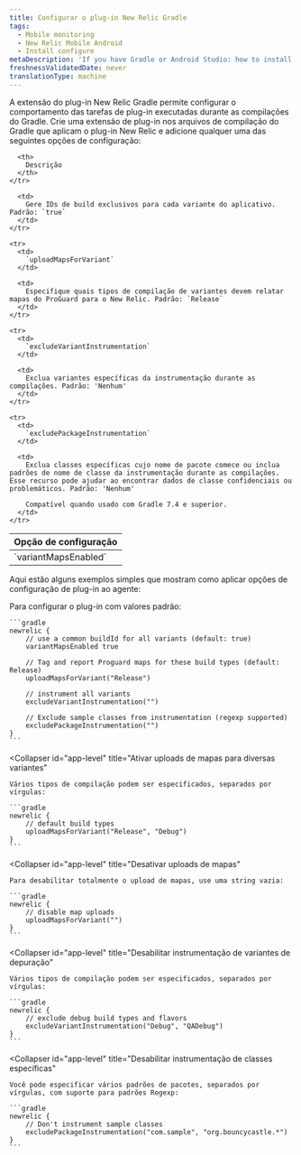 ```yaml
---
title: Configurar o plug-in New Relic Gradle
tags:
  - Mobile monitoring
  - New Relic Mobile Android
  - Install configure
metaDescription: 'If you have Gradle or Android Studio: how to install New Relic mobile monitoring.'
freshnessValidatedDate: never
translationType: machine
---
```


A extensão do plug-in New Relic Gradle permite configurar o comportamento das tarefas de plug-in executadas durante as compilações do Gradle. Crie uma extensão de plug-in nos arquivos de compilação do Gradle que aplicam o plug-in New Relic e adicione qualquer uma das seguintes opções de configuração:

<table>
  <thead>
    <tr>
      <th style={{ width: "220px" }}>
        Opção de configuração
      </th>

      <th>
        Descrição
      </th>
    </tr>
  </thead>

  <tbody>
    <tr>
      <td>
        `variantMapsEnabled`
      </td>

      <td>
        Gere IDs de build exclusivos para cada variante do aplicativo. Padrão: `true`
      </td>
    </tr>

    <tr>
      <td>
        `uploadMapsForVariant`
      </td>

      <td>
        Especifique quais tipos de compilação de variantes devem relatar mapas do ProGuard para o New Relic. Padrão: `Release`
      </td>
    </tr>

    <tr>
      <td>
        `excludeVariantInstrumentation`
      </td>

      <td>
        Exclua variantes específicas da instrumentação durante as compilações. Padrão: 'Nenhum'
      </td>
    </tr>

    <tr>
      <td>
        `excludePackageInstrumentation`
      </td>

      <td>
        Exclua classes específicas cujo nome de pacote comece ou inclua padrões de nome de classe da instrumentação durante as compilações. Esse recurso pode ajudar ao encontrar dados de classe confidenciais ou problemáticos. Padrão: 'Nenhum'

        Compatível quando usado com Gradle 7.4 e superior.
      </td>
    </tr>
  </tbody>
</table>

Aqui estão alguns exemplos simples que mostram como aplicar opções de configuração de plug-in ao agente:

<CollapserGroup>
  <Collapser
    id="app-level"
    title="Exemplo build.gradle no nível do aplicativo"
  >
    Para configurar o plug-in com valores padrão:

    ```gradle
    newrelic {
        // use a common buildId for all variants (default: true)
        variantMapsEnabled true

        // Tag and report Proguard maps for these build types (default: Release)
        uploadMapsForVariant("Release")

        // instrument all variants
        excludeVariantInstrumentation("")

        // Exclude sample classes from instrumentation (regexp supported)
        excludePackageInstrumentation("")
    }
    ```
  </Collapser>

  <Collapser
    id="app-level"
    title="Ativar uploads de mapas para diversas variantes"
  >
    Vários tipos de compilação podem ser especificados, separados por vírgulas:

    ```gradle
    newrelic {
        // default build types
        uploadMapsForVariant("Release", "Debug")
    }
    ```
  </Collapser>

  <Collapser
    id="app-level"
    title="Desativar uploads de mapas"
  >
    Para desabilitar totalmente o upload de mapas, use uma string vazia:

    ```gradle
    newrelic {
        // disable map uploads
        uploadMapsForVariant("")
    }
    ```
  </Collapser>

  <Collapser
    id="app-level"
    title="Desabilitar instrumentação de variantes de depuração"
  >
    Vários tipos de compilação podem ser especificados, separados por vírgulas:

    ```gradle
    newrelic {
        // exclude debug build types and flavors
        excludeVariantInstrumentation("Debug", "QADebug")
    }
    ```
  </Collapser>

  <Collapser
    id="app-level"
    title="Desabilitar instrumentação de classes específicas"
  >
    Você pode especificar vários padrões de pacotes, separados por vírgulas, com suporte para padrões Regexp:

    ```gradle
    newrelic {
        // Don't instrument sample classes
        excludePackageInstrumentation("com.sample", "org.bouncycastle.*")
    }
    ```
  </Collapser>
</CollapserGroup>